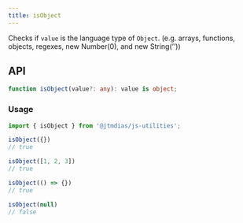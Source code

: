 ```yaml
---
title: isObject
---
```

Checks if `value` is the language type of `Object`.
(e.g. arrays, functions, objects, regexes, new Number(0), and new String(’’))

## API

```typescript
function isObject(value?: any): value is object;
```

### Usage

```typescript
import { isObject } from '@jtmdias/js-utilities';

isObject({})
// true

isObject([1, 2, 3])
// true

isObject(() => {})
// true

isObject(null)
// false
```

